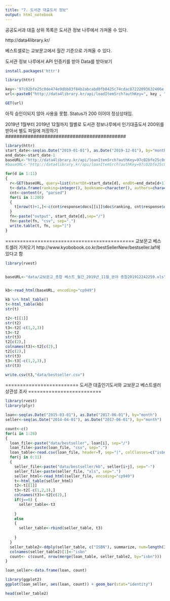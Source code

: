 ```yaml
---
title: "7. 도서관 대출도서 정보"
output: html_notebook
---
```



공공도서과 대출 상위 목록은 도서관 정보 나루에서 가져올 수 있다.

http://data4library.kr/

베스트셀로는 교보문고에서 월간 기준으로 가져올 수 있다.


도서관 정보 나루에서 API 인증키를 받아 Data를 받아보기

```r
install.packages('httr')

library(httr)

key<-'97c02bfe25c0de474e9dbb83f84b2abcabd0fb8425c74cdac87222093632466e'
url<-paste0("http://data4library.kr/api/loadItemSrch?authKey=", key , "&startDt=2019-12-01&endDt=2019-12-22")

GET(url)

```

아직 승인이되지 않아 사용을 못함. 
Status가 200 이어야 정상상태임.


###########################################
2019년 1월부터 2019년 12월까지 월별로 도서관 정보나루에서 인기대출도서 200위를 받아서 별도 파일에 저장하기
###########################################

```r
library(httr)
start_date<-seq(as.Date("2019-01-01"), as.Date("2019-12-01"), by="month")
end_date<-start_date-1
baseURL<-"http://data4library.kr/api/loanItemSrch?authKey=97c02bfe25c0de474e9dbb83f84b2abcabd0fb8425c74cdac87222093632466e&format=json"
#baseURL<-"http://data4library.kr/api/loanItemSrch?authKey=97c02bfe25c0de474e9dbb83f84b2abcabd0fb8425c74cdac87222093632466e"

for(d in 1:11)
{
  r<-GET(baseURL, query=list(startDt=start_date[d], endDt=end_date[d+1]))
  t<-data.frame(ranking=integer(), bookname=character(), authors=character(), count=integer(), isbn=character(), stringsAsFactors = F)
  cnt<-content(r, "parsed")
  for(i in 1:200)
  {
    t[nrow(t)+1,]<-c(cnt$response$docs[[i]]$doc$ranking, cnt$response$docs[[i]]$doc$bookname, cnt$response$docs[[i]]$doc$authors,cnt$response$docs[[i]]$doc$loan_count, cnt$response$docs[[i]]$doc$isbn13)
  }
  fn<-paste("output", start_date[d],sep="/")
  fn<-paste(fn, "csv", sep=".")
  write.table(t, fn, sep="|")
}

```


============================================
교보문고 베스트셀러 가져오기
http://www.kyobobook.co.kr/bestSellerNew/bestseller.laf에 있다고 함


```r
library(rvest)


baseURL<-"data/교보문고_종합 베스트_월간_2019년_11월_분야 종합201912242259.xls"


kb<-read_html(baseURL, encoding="cp949")

kb %>% html_table()
t<-html_table(kb)
str(t)

t2<-t[[1]]
str(t2)
t3<-t2[-c(1,2,3)]
t3<-t2
str(t3)
t2[c(2),]
colnames(t3)<-t2[c(2),]
t2[c(2),]
str(t3)
t3<-t3[-c(1,2,3),]
str(t3)

write.csv(t3,"data/bestseller.csv")

```

=========================
도서관 대출인기도서와 교보문고 베스트셀러 상관성 조사
=========================

```r
library(rvest)
library(plyr)

loan<-seq(as.Date("2015-03-01"), as.Date("2017-06-01"), by="month")
seller<-seq(as.Date("2014-04-01"), as.Date("2017-06-01"), by="month")

count<-c()
for(i in 1:28)
{
  loan_file<-paste("data/bestseller", loan[i], sep="/")
  loan_file<-paste(loan_file, "csv", sep=".")
  loan_table<-read.csv(loan_file, header=T, sep="|", colClasses=c("isbn"="character"))
  for(j in 0:11)
  {
    seller_file<-paste("data/bestseller/kb", seller[i+j], sep="-")
    seller_file<-paste(seller_file, "xls", sep=".")
    seller_html<-read_html(seller_file, encoding="cp949")
    t<-html_table(seller_html)
    t2<-t[[1]]
    t3<-t2[-c(1,2,3),]
    colnames(t3)<-t2[c(2),]
    if(j==0) {
      seller_table<-t3
      
    }
    else
    {
      seller_table<-rbind(seller_table, t3)
      
    }
  }
  seller_table2<-ddply(seller_table, c("ISBN"), summarize, num=length(ISBN))
  colnames(seller_table2)[1]<-"isbn"
  count<- c(count, nrow(merge(loan_table, seller_table2, by="isbn")))
}

loan_seller<-data.frame(loan, count)

library(ggplot2)
ggplot(loan_seller, aes(loan, count)) + geom_bar(stat="identity")

```


```r
head(seller_table2)

```




